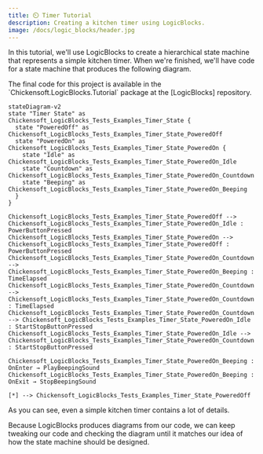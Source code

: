```yaml
---
title: ⏲️ Timer Tutorial
description: Creating a kitchen timer using LogicBlocks.
image: /docs/logic_blocks/header.jpg
---
```


In this tutorial, we'll use LogicBlocks to create a hierarchical state machine that represents a simple kitchen timer. When we're finished, we'll have code for a state machine that produces the following diagram.

<Callout type="tip">
The final code for this project is available in the `Chickensoft.LogicBlocks.Tutorial` package at the [LogicBlocks] repository.
</Callout>

```mermaid
stateDiagram-v2
state "Timer State" as Chickensoft_LogicBlocks_Tests_Examples_Timer_State {
  state "PoweredOff" as Chickensoft_LogicBlocks_Tests_Examples_Timer_State_PoweredOff
  state "PoweredOn" as Chickensoft_LogicBlocks_Tests_Examples_Timer_State_PoweredOn {
    state "Idle" as Chickensoft_LogicBlocks_Tests_Examples_Timer_State_PoweredOn_Idle
    state "Countdown" as Chickensoft_LogicBlocks_Tests_Examples_Timer_State_PoweredOn_Countdown
    state "Beeping" as Chickensoft_LogicBlocks_Tests_Examples_Timer_State_PoweredOn_Beeping
  }
}

Chickensoft_LogicBlocks_Tests_Examples_Timer_State_PoweredOff --> Chickensoft_LogicBlocks_Tests_Examples_Timer_State_PoweredOn_Idle : PowerButtonPressed
Chickensoft_LogicBlocks_Tests_Examples_Timer_State_PoweredOn --> Chickensoft_LogicBlocks_Tests_Examples_Timer_State_PoweredOff : PowerButtonPressed
Chickensoft_LogicBlocks_Tests_Examples_Timer_State_PoweredOn_Countdown --> Chickensoft_LogicBlocks_Tests_Examples_Timer_State_PoweredOn_Beeping : TimeElapsed
Chickensoft_LogicBlocks_Tests_Examples_Timer_State_PoweredOn_Countdown --> Chickensoft_LogicBlocks_Tests_Examples_Timer_State_PoweredOn_Countdown : TimeElapsed
Chickensoft_LogicBlocks_Tests_Examples_Timer_State_PoweredOn_Countdown --> Chickensoft_LogicBlocks_Tests_Examples_Timer_State_PoweredOn_Idle : StartStopButtonPressed
Chickensoft_LogicBlocks_Tests_Examples_Timer_State_PoweredOn_Idle --> Chickensoft_LogicBlocks_Tests_Examples_Timer_State_PoweredOn_Countdown : StartStopButtonPressed

Chickensoft_LogicBlocks_Tests_Examples_Timer_State_PoweredOn_Beeping : OnEnter → PlayBeepingSound
Chickensoft_LogicBlocks_Tests_Examples_Timer_State_PoweredOn_Beeping : OnExit → StopBeepingSound

[*] --> Chickensoft_LogicBlocks_Tests_Examples_Timer_State_PoweredOff
```

As you can see, even a simple kitchen timer contains a lot of details.

Because LogicBlocks produces diagrams from our code, we can keep tweaking our code and checking the diagram until it matches our idea of how the state machine should be designed.

